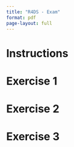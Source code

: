 ```yaml
---
title: "R4DS - Exam"
format: pdf
page-layout: full
---
```


# Instructions

# Exercise 1

# Exercise 2

# Exercise 3
